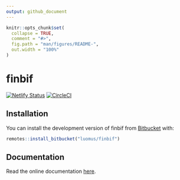 ```yaml
---
output: github_document
---
```


```r
knitr::opts_chunk$set(
  collapse = TRUE,
  comment = "#>",
  fig.path = "man/figures/README-",
  out.width = "100%"
)
```
# finbif

[![Netlify Status](https://api.netlify.com/api/v1/badges/5fdd166e-0155-4992-9009-82434fefe4f4/deploy-status)](https://app.netlify.com/sites/finbif/deploys)
[![CircleCI](https://circleci.com/bb/luomus/finbif.svg?style=shield)](https://circleci.com/bb/luomus/finbif)

## Installation

You can install the development version of finbif from [Bitbucket](https://bitbucket.org) with:

``` r
remotes::install_bitbucket("luomus/finbif")
```

## Documentation

Read the online documentation [here](https://finbif.netlify.com).
